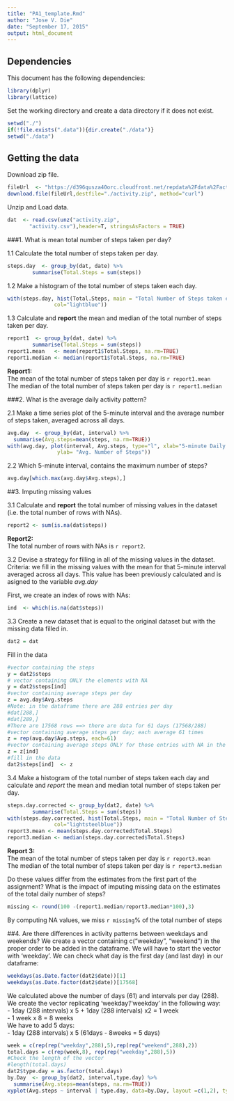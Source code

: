 ```yaml
---
title: "PA1_template.Rmd"
author: "Jose V. Die"
date: "September 17, 2015"
output: html_document
---
```

## Dependencies

This document has the following dependencies:
```r
library(dplyr)
library(lattice)
```

Set the working directory and create a data directory if it does not exist.

```r
setwd("./")
if(!file.exists(".data")){dir.create("./data")}
setwd("./data")
```

## Getting the data

Download zip file.

```r
fileUrl  <- "https://d396qusza40orc.cloudfront.net/repdata%2Fdata%2Factivity.zip"
download.file(fileUrl,destfile="./activity.zip", method="curl")
```

Unzip and Load data.

```r
dat  <- read.csv(unz("activity.zip", 
       "activity.csv"),header=T, stringsAsFactors = TRUE)
```

###1. What is mean total number of steps taken per day?

1.1 Calculate the total number of steps taken per day.

``` r
steps.day  <- group_by(dat, date) %>%
        summarise(Total.Steps = sum(steps))
```

1.2 Make a histogram of the total number of steps taken each day.

``` r
with(steps.day, hist(Total.Steps, main = "Total Number of Steps taken each day",
               col="lightblue"))
```

1.3 Calculate and **report** the mean and median of the total number of steps taken per day.
``` r
report1  <- group_by(dat, date) %>%
        summarise(Total.Steps = sum(steps))
report1.mean   <- mean(report1$Total.Steps, na.rm=TRUE)
report1.median <- median(report1$Total.Steps, na.rm=TRUE)
```

**Report1:**  
The mean of the total number of steps taken per day is `r report1.mean`  
The median of the total number of steps taken per day is `r report1.median`

###2. What is the average daily activity pattern?

2.1 Make a time series plot of the 5-minute interval and the average number of steps taken, averaged across all days.

``` r
avg.day  <- group_by(dat, interval) %>%
  summarise(Avg.steps=mean(steps, na.rm=TRUE))
with(avg.day, plot(interval, Avg.steps, type="l", xlab="5-minute Daily Interval", 
                ylab= "Avg. Number of Steps"))
```

2.2 Which 5-minute interval, contains the maximum number of steps?

``` r
avg.day[which.max(avg.day$Avg.steps),]
```

##3. Imputing missing values

3.1 Calculate and **report** the total number of missing values in the dataset (i.e. the total number of rows with NAs).

``` r
report2 <- sum(is.na(dat$steps))
```
**Report2:**  
The total number of rows with NAs is `r report2`.

3.2 Devise a strategy for filling in all of the missing values in the dataset.   
Criteria: we fill in the missing values with the mean for that 5-minute interval averaged across all days. This value has been previously calculated and is asigned to the variable *avg.day*

First, we create an index of rows with NAs:

``` r
ind  <- which(is.na(dat$steps))
```

3.3 Create a new dataset that is equal to the original dataset but with the missing data filled in.

``` r
dat2 = dat
```

Fill in the data

``` r
#vector containing the steps
y = dat2$steps
# vector containing ONLY the elements with NA 
y = dat2$steps[ind]
#vector containing average steps per day
z = avg.day$Avg.steps
#Note: in the dataframe there are 288 entries per day
#dat[288,]
#dat[289,]
#There are 17568 rows ==> there are data for 61 days (17568/288)
#vector containing average steps per day; each average 61 times
z = rep(avg.day$Avg.steps, each=61)
#vector containing average steps ONLY for those entries with NA in the original dataframe
z = z[ind]
#fill in the data
dat2$steps[ind]  <- z
```

3.4 Make a histogram of the total number of steps taken each day and calculate and *report* the mean and median total number of steps taken per day.

``` r
steps.day.corrected <- group_by(dat2, date) %>%
        summarise(Total.Steps = sum(steps))
with(steps.day.corrected, hist(Total.Steps, main = "Total Number of Steps taken each day",
               col="lightsteelblue"))
report3.mean <- mean(steps.day.corrected$Total.Steps)
report3.median <- median(steps.day.corrected$Total.Steps)
```
**Report 3:**  
The mean of the total number of steps taken per day is `r report3.mean`  
The median of the total number of steps taken per day is `r report3.median`

Do these values differ from the estimates from the first part of the assignment? What is the impact of imputing missing data on the estimates of the total daily number of steps?
``` r
missing <- round(100 -(report1.median/report3.median*100),3)
```
By computing NA values, we miss `r missing`% of the total number of steps

##4. Are there differences in activity patterns between weekdays and weekends?
We create a vector containing c("weekday", "weekend") in the proper order to be added in the dataframe.
We will have to start the vector with 'weekday'. We can check what day is the first day (and last day) in our dataframe: 
``` r
weekdays(as.Date.factor(dat2$date))[1]
weekdays(as.Date.factor(dat2$date))[17568]
```

We calculated above the number of days (61) and intervals per day (288). We create the vector replicating 'weekday'/'weekday' in the following way:  
- 1day (288 intervals) x 5 + 1day (288 intervals) x2 = 1 week  
- 1 week x 8 = 8 weeks  
We have to add 5 days:  
- 1day (288 intervals) x 5 (61days - 8weeks = 5 days)  

``` r
week = c(rep(rep("weekday",288),5),rep(rep("weekend",288),2))
total.days = c(rep(week,8), rep(rep("weekday",288),5))
#Check the length of the vector
#length(total.days)
dat2$type.day = as.factor(total.days)
by.Day  <- group_by(dat2, interval,type.day) %>%
  summarise(Avg.steps=mean(steps, na.rm=TRUE))
xyplot(Avg.steps ~ interval | type.day, data=by.Day, layout =c(1,2), type="l")
```
